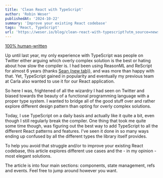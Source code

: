 ```yaml
---
title: 'Clean React with TypeScript'
author: 'Robin Weser'
publishedAt: '2024-10-22'
summary: 'Improve your existing React codebase'
tags: 'React, TypeScript'
url: 'https://weser.io/blog/clean-react-with-typescript?utm_source=newsletter.reactdigest.net&utm_medium=referral&utm_campaign=clean-react-with-typescript'
---
```


[100% human-written](https://weser.io/human-written)

Up until last year, my only experience with TypeScript was people on Twitter either arguing which overly complex solution is the best or hating about how slow the compiler is. I had been using ReasonML and ReScript for almost 6 years (thanks [Sean (new tab)](https://www.riseos.com/)), and was more than happy with that. Yet, TypeScript gained in popularity and eventually my previous team at Carla also wanted to use it for our React application.

So here I was, frightened of all the wizardry I had seen on Twitter and biased towards the beauty of a functional programming language with a proper type system. I wanted to bridge all of the good stuff over and rather explore different design pattern than opting for overly complex solutions.

Today, I use TypeScript on a daily basis and actually like it quite a bit, even though I still regularly break the compiler. One thing that took me quite some time though, was figuring out the best way to add TypeScript to all the different React patterns and features. I've seen it done in so many ways ending up confused by all the different types the library itself provides.

To help you avoid that struggle and/or to improve your existing React codebase, this article explores different use cases and the - in my opinion - most elegant solutions.

The article is into four main sections: components, state management, refs and events. Feel free to jump around however you want.

